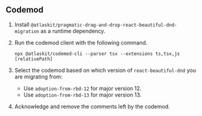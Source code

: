 ## Codemod

1. Install `@atlaskit/pragmatic-drag-and-drop-react-beautiful-dnd-migration` as a runtime dependency.

2. Run the codemod client with the following command.

   ```
   npx @atlaskit/codemod-cli --parser tsx --extensions ts,tsx,js [relativePath]
   ```

3. Select the codemod based on which version of `react-beautiful-dnd` you are migrating from:

   - Use `adoption-from-rbd-12` for major version 12.
   - Use `adoption-from-rbd-13` for major version 13.

4. Acknowledge and remove the comments left by the codemod.
